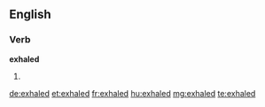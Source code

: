 ==English==

===Verb===
'''exhaled'''

# {{past of|[[exhale]]}}

[[de:exhaled]]
[[et:exhaled]]
[[fr:exhaled]]
[[hu:exhaled]]
[[mg:exhaled]]
[[te:exhaled]]